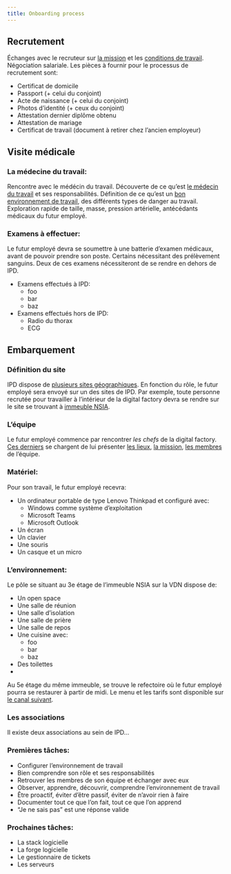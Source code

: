 ```yaml
---
title: Onboarding process
---
```


## Recrutement

Échanges avec le recruteur sur [la mission](#) et les [conditions de travail](#). Négociation salariale. Les pièces à fournir pour le processus de recrutement sont:

- Certificat de domicile
- Passport (+ celui du conjoint)
- Acte de naissance (+ celui du conjoint)
- Photos d'identité (+ ceux du conjoint)
- Attestation dernier diplôme obtenu
- Attestation de mariage
- Certificat de travail (document à retirer chez l'ancien employeur)

## Visite médicale


### La médecine du travail:

Rencontre avec le médécin du travail. Découverte de ce qu'est [le médecin du travail](#) et ses responsabilités. Définition de ce qu'est un [bon environnement de travail](#), des différents types de danger au travail. Exploration rapide de taille, masse, pression artérielle, antécédants médicaux du futur employé.

### Examens à effectuer:

Le futur employé devra se soumettre à une batterie d'examen médicaux, avant de pouvoir prendre son poste. Certains nécessitant des prélèvement sanguins. Deux de ces examens nécessiteront de se rendre en dehors de IPD. 

- Examens effectués à IPD:
  - foo
  - bar
  - baz
- Examens effectués hors de IPD:
  - Radio du thorax
  - ECG
  

<!-- Serait-il possible de: -->

<!-- - ne pas avoir à aller à la direction RH pour récupérer des bouts de papiers -->
<!-- - me rendre directement au centre d'analyse -->
<!-- - donner mon nom ou tout autre info utile -->
<!-- - faire mes examens sans avoir à trimbaler de la paperasse -->

## Embarquement

### Définition du site

IPD dispose de [plusieurs sites géographiques](#). En fonction du rôle, le futur employé sera envoyé sur un des sites de IPD. Par exemple, toute personne recrutée pour travailler à l'intérieur de la digital factory devra se rendre sur le site se trouvant à [immeuble NSIA](#). 

<!-- J'ai reçu un sms à 21h la veille du 06 septembre m'informant que le lieu de travail n'est pas en ville mais sur la VDN. Et j'ai dû appeler pour avoir l'emplacement exact car rien ne montre de façon claire où se trouve IPD par rapport à NSIA. -->

### L'équipe

Le futur employé commence par rencontrer *les chefs* de la digital factory. [Ces derniers](#) se chargent de lui présenter [les lieux](#), [la mission](#), [les membres](#) de l'équipe. 

### Matériel:

Pour son travail, le futur employé recevra:

- Un ordinateur portable de type Lenovo Thinkpad et configuré avec:
  - Windows comme système d'exploitation
  - Microsoft Teams
  - Microsoft Outlook
- Un écran
- Un clavier
- Une souris
- Un casque et un micro

### L'environnement:

Le pôle se situant au 3e étage de l'immeuble NSIA sur la VDN dispose de:

- Un open space
- Une salle de réunion
- Une salle d'isolation
- Une salle de prière
- Une salle de repos
- Une cuisine avec:
  - foo
  - bar
  - baz
- Des toilettes
- 

Au 5e étage du même immeuble, se trouve le refectoire où le futur employé pourra se restaurer à partir de midi. Le menu et les tarifs sont disponible sur [le canal suivant](#).

### Les associations

Il existe deux associations au sein de IPD...

### Premières tâches:

- Configurer l'environnement de travail
- Bien comprendre son rôle et ses responsabilités
- Retrouver les membres de son équipe et échanger avec eux
- Observer, apprendre, découvrir, comprendre l'environnement de travail
- Être proactif, éviter d'être passif, éviter de n'avoir rien à faire
- Documenter tout ce que l'on fait, tout ce que l'on apprend
- "Je ne sais pas" est une réponse valide

### Prochaines tâches:

- La stack logicielle
- La forge logicielle
- Le gestionnaire de tickets
- Les serveurs


<!-- Pour le travail, j'ai reçu un ordinateur portable préconfiguré avec certains logiciels. J'ai également eu droit à un écran, un clavier, une souris et un casque. S'il est vrai que le matériel est de qualité respectable, à mon humble avis, il est possible de faire beaucoup mieux. -->

<!-- Par exemple, quand cela est possible, préconfigurer en fonction des préférences logicielles et matérielles de la nouvelle recrue. Par exemple, aulieu d'acheter le matériel à l'avance, laisser la nouvelle recrue acheter son matériel et ses logiciels lui même (dans la limite du budget disponible). -->

<!-- ## Découverte de l'existant -->

<!-- ### Organigramme, hiérarchie -->

<!-- ### Sites géographiques existants -->

<!-- ### Métiers existants (activités existantes) -->

<!-- ### Matériels existants -->

<!-- ### Logiciels existants -->

<!-- # Processus vers lequel nous pourrions tendre: -->

<!-- - Définition claire et concise de la fiche de poste: tâches, responsabilités, livrables, coéquipiers, salaire, ... -->
<!-- - Définir à l'avance quel sera le processus de recrutement (étapes, durée par étape, documents requis, ...) -->
<!-- - Transférer à l'avance, toutes les infos du recruté à qui de droit et éviter au recruté d'avoir à redonner ses informations constamment -->
<!-- - Personnaliser l'environnement de travail, création de tous les comptes nécessaires, livraison de tous les accès nécessaires (id, mdp, token) et outils nécessaires (bureau, ordinateur portable, téléphone, logiciels, fournitures de bureau, ...) -->
<!-- - Immerger l'employé dans la vision, la mission de l'entreprise, l'histoire, les fondateurs, les procedures, le code de conduite (remettre à la nouvelle recrue le handbook de l'entreprise) -->


<!-- # Pour aller encore plus loin: -->

<!-- - Mise en place d'un wiki d'entreprise, d'un réseau social d'entreprise -->
<!--   - permettre au nouveau venu de savoir qui est qui (pôles, profils, responsabilités) -->
<!--   - permettre au nouveau venu de consulter la base de connaissance existante -->
<!-- - Prises et câbles ethernet ? Permettre la connectivité par câble -->
<!-- - Prises électriques, multi prises, rallonges électriques ? -->
<!-- - Plus de tableaux blancs ? Plus de tableaux blancs mobiles ? -->
<!-- - Coin cuisine ? Frigo, micro ondes, machine à café, couverts, ... -->
<!-- - En dehors de l'open space ? (salle en isolation pour faire de la viso?) -->
<!-- - Détente ? (salle de bain, salle de gym, salle de jeu, salle de repos) -->
<!-- - Casiers de rangement perso ? -->
<!-- - Organisation d'évènements techs: meetups, portes ouvertes, conférences, ateliers, visites, ... -->
<!-- - Mise en place des réseaux sociaux IPD orientés tech, présentation de ce qui se fait sur le plan tech à IPD -->


